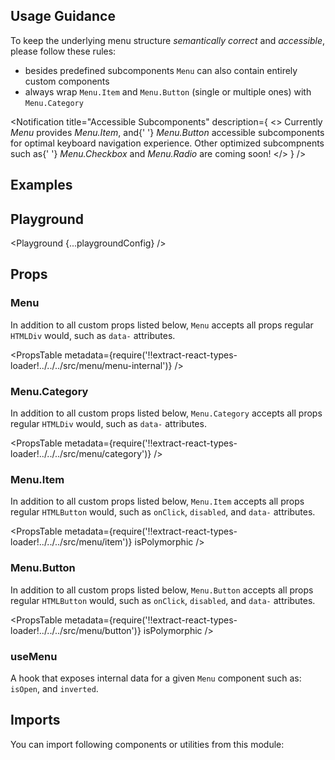 


<Layout title="Menu" description="🚧 This page is under construction">

## Usage Guidance

To keep the underlying menu structure _semantically correct_ and _accessible_, please follow these rules:

- besides predefined subcomponents `Menu` can also contain entirely custom components
- always wrap `Menu.Item` and `Menu.Button` (single or multiple ones) with `Menu.Category`

<Notification
  title="Accessible Subcomponents"
  description={
    <>
      Currently <em>Menu</em> provides <em>Menu.Item</em>, and{' '}
      <em>Menu.Button</em> accessible subcomponents for optimal keyboard
      navigation experience. Other optimized subcompnents such as{' '}
      <em>Menu.Checkbox</em> and <em>Menu.Radio</em> are coming soon!
    </>
  }
/>

## Examples

<Example title="Basic Usage" path="menu/basic-usage">
  <BasicUsage />
</Example>

<Example title="Advanced Usage" path="menu/advanced-usage">
  <AdvancedUsage />
</Example>

<Example title="Placement" path="menu/placement">
  <Placement />
</Example>

<Example title="Inverted" path="menu/inverted" darkPreview>
  <Inverted />
</Example>

## Playground

<Playground {...playgroundConfig} />

## Props

### Menu

In addition to all custom props listed below, `Menu` accepts all props regular `HTMLDiv` would, such as `data-` attributes.

<PropsTable
  metadata={require('!!extract-react-types-loader!../../../src/menu/menu-internal')}
/>

### Menu.Category

In addition to all custom props listed below, `Menu.Category` accepts all props regular `HTMLDiv` would, such as `data-` attributes.

<PropsTable
  metadata={require('!!extract-react-types-loader!../../../src/menu/category')}
/>

### Menu.Item

In addition to all custom props listed below, `Menu.Item` accepts all props regular `HTMLButton` would, such as `onClick`, `disabled`, and `data-` attributes.

<PropsTable
  metadata={require('!!extract-react-types-loader!../../../src/menu/item')}
  isPolymorphic
/>

### Menu.Button

In addition to all custom props listed below, `Menu.Button` accepts all props regular `HTMLButton` would, such as `onClick`, `disabled`, and `data-` attributes.

<PropsTable
  metadata={require('!!extract-react-types-loader!../../../src/menu/button')}
  isPolymorphic
/>

### useMenu

A hook that exposes internal data for a given `Menu` component such as: `isOpen`, and `inverted`.

## Imports

You can import following components or utilities from this module:

<Imports module={MenuExports} path="@datacamp/waffles/menu" />

</Layout>
